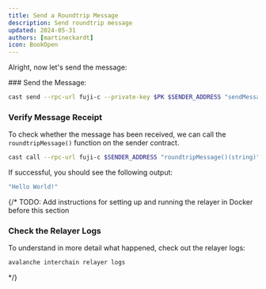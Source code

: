 ```yaml
---
title: Send a Roundtrip Message
description: Send roundtrip message
updated: 2024-05-31
authors: [martineckardt]
icon: BookOpen
---
```


Alright, now let's send the message:

<Steps>
<Step>
### Send the Message:

```bash 
cast send --rpc-url fuji-c --private-key $PK $SENDER_ADDRESS "sendMessage(address)" $RECEIVER_ADDRESS
```

</Step>
<Step>

### Verify Message Receipt

To check whether the message has been received, we can call the `roundtripMessage()` function on the sender contract. 

```bash
cast call --rpc-url fuji-c $SENDER_ADDRESS "roundtripMessage()(string)"
```
If successful, you should see the following output:
```bash
"Hello World!"
```

</Step>
{/* TODO: Add instructions for setting up and running the relayer in Docker before this section
<Step>

### Check the Relayer Logs

To understand in more detail what happened, check out the relayer logs:

```bash
avalanche interchain relayer logs
```

</Step>
*/}
</Steps>
